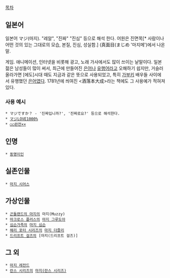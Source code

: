[[목차]]
== 일본어 ==
일본어 マジ(마지). "레알", "진짜" "진심" 등으로 해석 한다. 어원은 진면목[* 사람이나 어떤 것의 있는 그대로의 모습, 본질, 진심, 성실함.] (真面目(まじめ '마지메')에서 나온 말.

게임. 애니메이션, 인터넷을 비롯해 광고, 노래 가사에서도 많이 쓰이는 낱말이다. 일본 젊은 남성들이 많이 써서, 최근에 만들어진 [[은어]]나 [[유행어]]라고 오해하기 쉽지만, 거슬러 올라가면 [에도]시대 때도 지금과 같은 뜻으로 사용되었고, 특히 [[가부키]] 배우들 사이에서 유행했던 [[은어]]였다. 1781년에 씌여진 <酒落本大成>라는 책에도 그 사용예가 적혀져 있다.

=== 사용 예시 ===
 * マジですか？ - '진짜입니까?', '진짜로요?' 등으로 해석한다. 
 * [[マジLOVE1000%]]
 * [[○○완전××]]

== 인명 ==
 * [[동명이인]]
== 실존인물 ==

 * [[마지 시어스]]

== 가상인물 ==
 * [[곤돌랜드의 마지]]의 마지(Muzzy)
 * [[마크로스 플러스]]의 [[마지 그루도아]]
 * [[심슨가족]]의 [[마지 심슨]]
 * [[해리 포터 시리즈]]의 [[마지 더즐리]]
 * [[드리프트 걸즈]]의 [마지(드리프트 걸즈)]

== 그 외 ==

 * [[마지 레전드]]
 * [[란스 시리즈]]의 [[마지(란스 시리즈)]]
